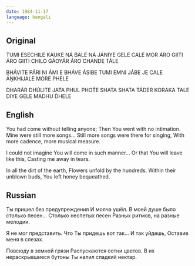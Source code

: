 ```yaml
---
date: 1984-11-17
language: bengali
---
```


## Original

TUMI ESECHILE KÁUKE NÁ BALE
NÁ JÁNIYE GELE CALE
MOR ÁRO GIITI
ÁRO GIITI CHILO GÁOYÁR
ÁRO CHANDE TÁLE

BHÁVITE PÁRI NI ÁMI
E BHÁVE ÁSIBE TUMI
EMNI JÁBE JE CALE
ÁṊKHIJALE MORE PHELE

DHARÁR DHÚLITE JATA
PHUL PHOT́E SHATA SHATA
TÁDER KORAKA TALE
DIYE GELE MADHU D́HELE

## English

You had come without telling anyone;
Then You went with no intimation.
Mine were still more songs...
Still more songs were there for singing,
With more cadence, more musical measure.

I could not imagine
You will come in such manner...
Or that You will leave like this,
Casting me away in tears.

In all the dirt of the earth,
Flowers unfold by the hundreds.
Within their unblown buds,
You left honey bequeathed.

## Russian

Ты пришел без предупреждения
И молча ушёл.
В моей душе было столько песен...
Столько неспетых песен
Разных ритмов, на разные мелодии.

Я не мог представить.
Что Ты придешь вот так...
И так уйдешь,
Оставив меня в слезах.

Повсюду в земной грязи
Распускаются сотни цветов.
В их нераскрывшиеся бутоны
Ты налил сладкий нектар.
